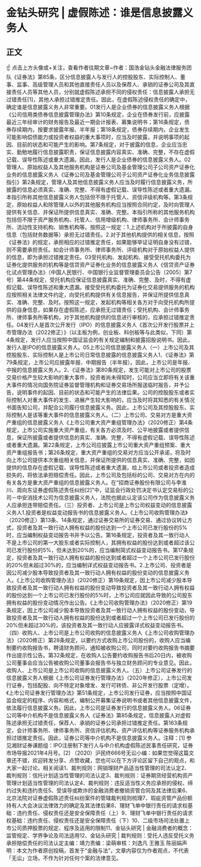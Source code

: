 # 金钻头研究 | 虚假陈述：谁是信息披露义务人
## 正文
☝ 点击上方头像或+关注，查看作者往期文章~作者：国浩金钻头金融法律服务团队《证券法》第85条，区分信息披露人与发行人的控股股东、实际控制人、董事、监事、高级管理人员和其他直接责任人员以及保荐人、承销的证券公司及其直接责任人员等其他人员，分别就虚假陈述承担不同的侵权责任：信息披露人承担无过错责任[1]，其他人承担过错推定责任。因此，在虚假陈述侵权责任的确定中，确定谁是信息披露义务人非常重要。01发行人是企业债券的信息披露义务人根据《公司信用类债券信息披露管理办法》第10条规定，企业在债券发行前，应披露最近三年经审计的财务报告及最近一期会计报表、募集说明书；第16条规定，债券存续期内，按要求披露年报、半年报；第18条规定，债券存续期内，企业发生可能影响偿债能力或投资者权益的重大事项时，应当及时披露，并说明事项的起因、目前的状态和可能产生的影响。第7条规定，对于披露的信息，企业应当忠实、勤勉地履行信息披露职责，保证信息披露内容真实、准确、完整，不存在虚假记载、误导性陈述或重大遗漏。因此，发行人是企业债券的信息披露义务人。02管理人、原始权益人及其他服务机构是证券公司及基金管理公司子公司资产证券化业务的信息披露义务人《证券公司及基金管理公司子公司资产证券化业务信息披露指引》第2条规定，管理人及其他信息披露义务人应当及时履行信息披露义务，所披露的信息必须真实、准确、完整、不得有虚假记载、误导性陈述或者重大遗漏。本指引所称其他信息披露义务人包括但不限于托管人、资信评级机构等。第3条规定，原始权益人和除管理人以外的其他服务机构应当按照合同约定，及时向管理人提供有关信息、并保证所提供信息真实、准确、完整。本指引所称的其他服务机构包括但不限于资产服务机构、托管人、信用增级机构、律师事务所、会计师事务所、流动性支持机构、销售机构等。按照这一规定：1.上述机构对于所披露的自身信息（包括财务数据等）承担无过错责任。2.对于其他机构提供的相关信息，按照《证券法》的规定，承担相应的过错推定责任，如果能够举证证明自身没有过错，则不需要承担责任。如会计师事务所、律师事务所、评级机构对于原始权益人提供的信息，即为承担过错推定责任。03受托机构、发起机构、接受受托机构委托为证券化提供服务的机构等是信贷资产证券化业务的信息披露义务人《信贷资产证券化试点管理办法》（中国人民银行、中国银行业监督管理委员会公告〔2005〕第7号）第44条规定，受托机构应保证信息披露真实、准确、完整、及时，不得有虚假记载、误导性陈述和重大遗漏。接受受托机构委托为证券化交易提供服务的机构应按照相关法律文件约定，向受托机构提供有关信息报告，并保证所提供信息真实、准确、完整、及时。按照这一规定，发起机构等相关各方对于向受托机构所提供的自身信息，如果存在虚假陈述，应承担无过错责任；受托机构、会计师事务所、律师事务所等机构，对于其他机构提供的信息进行审核的，应承担过错推定责任。04发行人是首次公开发行（IPO）的信息披露义务人《首次公开发行股票并上市管理办法（2022修正）》（以主板为例，创业板、科创板等与此类似，下同）第4条规定，发行人应当按照中国证监会的有关规定编制和披露招股说明书。因此，发行人是IPO的信息披露义务人。05上市公司信息披露义务人（一）上市公司及其控股股东、实际控制人是上市公司日常信息披露的信息披露义务人1、《证券法》第79条规定，上市公司应披露年报、中期报告（半年报）。因此，上市公司是年报、中报的信息披露义务人。2、《证券法》第80条规定，发生可能对上市公司的股票交易价格产生较大影响的重大事件，投资者尚未得知时，公司应当立即将有关该重大事件的情况向国务院证券监督管理机构和证券交易场所报送临时报告，并予公告，说明事件的起因、目前的状态和可能产生的法律后果。公司的控股股东或者实际控制人对重大事件的发生、进展产生较大影响的，应当及时将其知悉的有关情况书面告知公司，并配合公司履行信息披露义务。因此，上市公司及其控股股东、实际控制人是该等重大事件的信息披露义务人。（二）上市公司、交易对方是重大资产重组的信息披露义务人《上市公司重大资产重组管理办法》（2020修正）第4条规定，上市公司实施重大资产重组，有关各方必须及时、公平地披露或者提供信息，保证所披露或者提供信息的真实、准确、完整，不得有虚假记载、误导性陈述或者重大遗漏。第22条规定，上市公司应披露上市公司重大资产重组预案、重大资产重组报告书；第26条规定，重大资产重组的交易对方应当公开承诺，将及时向上市公司提供本次重组相关信息，并保证所提供的信息真实、准确、完整，如因提供的信息存在虚假记载、误导性陈述或者重大遗漏，给上市公司或者投资者造成损失的，将依法承担赔偿责任。因此，上市公司及包括标的公司、交易对方在内的有关各方是重大资产重组的信息披露义务人。在“招商证券股份有限公司与李淮川、周向东证券虚假陈述责任纠纷[2]”中，证监会行政处罚决定书认定交易标的公司－中安消技术公司为信息披露义务人，法院也据此认定该公司作为信息披露义务人应承担连带赔偿责任。（三）投资者、上市公司是上市公司权益变动的信息披露义务人1.投资者是权益变动报告书的信息披露义务人。《上市公司收购管理办法》（2020修正）第13条、14条规定，通过证券交易所的证券交易、通过协议转让方式，投资者及其一致行动人拥有权益的股份达到一个上市公司已发行股份的5%时，应当编制权益变动报告书并予以公告。第16条规定，投资者及其一致行动人不是上市公司的第一大股东或者实际控制人，其拥有权益的股份达到或者超过该公司已发行股份的5%，但未达到20%的，应当编制简式权益变动报告书。第17条规定，投资者及其一致行动人拥有权益的股份达到或者超过一个上市公司已发行股份的20%但未超过30%的，应当编制详式权益变动报告书。2.上市公司、投资者是因公司减少股本导致投资者及其一致行动人拥有权益的股份变动的信息披露义务人。《上市公司收购管理办法》（2020修正）第19条规定，因上市公司减少股本导致投资者及其一致行动人拥有权益的股份变动导致投资者及其一致行动人拥有权益的股份达到一个上市公司已发行股份的5%时，上市公司应就因此导致的公司股东拥有权益的股份变动情况作出公告。《上市公司收购管理办法》（2020修正）第19条规定，因上市公司减少股本导致投资者及其一致行动人拥有权益的股份变动，导致投资者及其一致行动人拥有权益的股份达到或者超过一个上市公司已发行股份的20%但未超过30%的，该投资者及其一致行动人应披露详式权益变动报告书。（四）收购人、上市公司是上市公司收购的信息披露义务人《上市公司收购管理办法》（2020修正）第28条规定，以要约方式收购上市公司股份的，收购人应当编制要约收购报告书，聘请财务顾问，通知被收购公司，同时对要约收购报告书摘要作出提示性公告。第32条规定，在收购人公告要约收购报告书后20日内，被收购公司董事会应当公告被收购公司董事会报告书与独立财务顾问的专业意见。因此，收购人、上市公司是上市公司收购的信息披露义务人。（五）上市公司证券发行的信息披露义务人根据《上市公司证券发行管理办法》（2020年修正），上市公司发行证券，包括配股、向不特定对象增发、发行可转债、非公开发行股票（定增）。《上市公司证券发行管理办法》第51条规定，上市公司发行证券，应当按照中国证监会规定的程序、内容和格式，编制公开募集证券说明书或者其他信息披露文件，依法履行信息披露义务。因此，上市公司是证券发行的信息披露义务人。06证券公司等中介机构不是信息披露义务人《证券法》第85条规定，信息披露人对虚假陈述承担无过错责任，保荐人、承销的证券公司承担过错推定责任。第163条规定，会计师事务所、律师事务所、资信评估机构、资产评估机构等证券服务机构承担过错推定责任。因此，证券公司等中介机构不是信息披露义务人。注释：[1] 参见湘财证券课题组：IPO注册制下发行人与中介机构虚假陈述民事责任研究，证券市场导报2021年4月号。[2] （2020）沪民终666号无讼小编：如果您觉得这篇文章还不错，欢迎转发分享、点赞收藏，您也可以在下方评论区留下自己的观点，和大家一起讨论。相关阅读1、裁判规则：网销理财产品适当性管理的司法认定2、裁判规则：信托计划适当性管理的司法认定3、裁判规则：证券期货经营机构资产管理计划适当性管理的司法认定4、裁判规则：违反适当性义务应承担的侵权、缔约过失和违约责任5、受误导或欺诈的金融消费者撤销资管合同及其法律后果6、北京法院对证券虚假陈述责任纠纷案件的管辖裁判规则梳理7、瑕疵资管产品份额持有人大会决议法律效力的确定及其法律后果8、理财飞单中银行责任的请求权基础：违约责任、侵权责任还是安全保障责任（上）9、理财飞单中银行责任的请求权基础：违约责任、侵权责任还是安全保障责任（下）10、二级市场司法处置上市公司质押股票的规定、程序及适用的限制11、金钻头研究 | 金融消费者的概念：监管规定、学界争论及司法适用12、金钻头研究 | 裁判规则：受托人违反受托义务承担赔偿责任的司法认定主编：靖力责编：梁萌审核：刘逸凡 王雅玉 陈丽娟声明：本文为作者原创投稿，首发于“金融与法”，文章内容仅为作者观点，不代表「无讼」立场，不作为针对任何个案的法律意见。